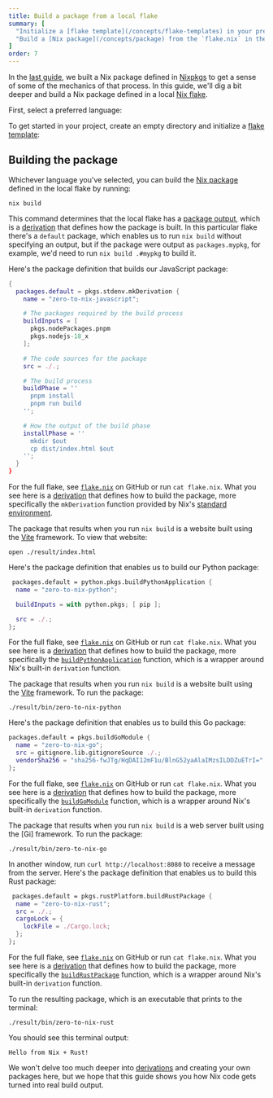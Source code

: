 ```yaml
---
title: Build a package from a local flake
summary: [
  "Initialize a [flake template](/concepts/flake-templates) in your preferred programming language",
  "Build a [Nix package](/concepts/package) from the `flake.nix` in the template"
]
order: 7
---
```


In the [last guide][prev], we built a Nix package defined in [Nixpkgs] to get a sense of some of the mechanics of that process.
In this guide, we'll dig a bit deeper and build a Nix package defined in a local [Nix flake][flake].

First, select a preferred language:

<Languages client:load />

To get started in your <Language client:load /> project, create an empty directory and initialize a [flake template][templates]:

<Shell client:load />

## Building the package

Whichever language you've selected, you can build the [Nix package][packages] defined in the local flake by running:

```shell
nix build
```

This command determines that the local flake has a [package output][outputs], which is a [derivation] that defines how the package is built.
In this particular flake there's a `default` package, which enables us to run `nix build` without specifying an output, but if the package were output as `packages.mypkg`, for example, we'd need to run `nix build .#mypkg` to build it.

<SpecificLanguage lang="JavaScript" client:load>
Here's the package definition that builds our JavaScript package:

```nix filename=flake.nix
{
  packages.default = pkgs.stdenv.mkDerivation {
    name = "zero-to-nix-javascript";

    # The packages required by the build process
    buildInputs = [
      pkgs.nodePackages.pnpm
      pkgs.nodejs-18_x
    ];

    # The code sources for the package
    src = ./.;

    # The build process
    buildPhase = ''
      pnpm install
      pnpm run build
    '';

    # How the output of the build phase
    installPhase = ''
      mkdir $out
      cp dist/index.html $out
    '';
  }
}
```

For the full flake, see [`flake.nix`][flake-js] on GitHub or run `cat flake.nix`.
What you see here is a [derivation] that defines how to build the package, more specifically the `mkDerivation` function provided by Nix's [standard environment][stdenv].

The package that results when you run `nix build` is a website built using the [Vite] framework.
To view that website:

```shell
open ./result/index.html
```
</SpecificLanguage>
<SpecificLanguage lang="Python" client:load>
Here's the package definition that enables us to build our Python package:

```nix filename=flake.nix
 packages.default = python.pkgs.buildPythonApplication {
  name = "zero-to-nix-python";

  buildInputs = with python.pkgs; [ pip ];

  src = ./.;
};
```

For the full flake, see [`flake.nix`][flake-py] on GitHub or run `cat flake.nix`.
What you see here is a [derivation] that defines how to build the package, more specifically the [`buildPythonApplication`][buildpythonapplication] function, which is a wrapper around Nix's built-in `derivation` function.

The package that results when you run `nix build` is a website built using the [Vite] framework.
To run the package:

```shell
./result/bin/zero-to-nix-python
```
</SpecificLanguage>
<SpecificLanguage lang="Go" client:load>
Here's the package definition that enables us to build this Go package:

```nix filename=flake.nix
packages.default = pkgs.buildGoModule {
  name = "zero-to-nix-go";
  src = gitignore.lib.gitignoreSource ./.;
  vendorSha256 = "sha256-fwJTg/HqDAI12mF1u/BlnG52yaAlaIMzsILDDZuETrI=";
};
```

For the full flake, see [`flake.nix`][flake-go] on GitHub or run `cat flake.nix`.
What you see here is a [derivation] that defines how to build the package, more specifically the [`buildGoModule`][buildgomodule] function, which is a wrapper around Nix's built-in `derivation` function.

The package that results when you run `nix build` is a web server built using the [Gi] framework.
To run the package:

```shell
./result/bin/zero-to-nix-go
```

In another window, run `curl http://localhost:8080` to receive a message from the server.
</SpecificLanguage>
<SpecificLanguage lang="Rust" client:load>
Here's the package definition that enables us to build this Rust package:

```nix filename=flake.nix
 packages.default = pkgs.rustPlatform.buildRustPackage {
  name = "zero-to-nix-rust";
  src = ./.;
  cargoLock = {
    lockFile = ./Cargo.lock;
  };
};
```

For the full flake, see [`flake.nix`][flake-go] on GitHub or run `cat flake.nix`.
What you see here is a [derivation] that defines how to build the package, more specifically the [`buildRustPackage`][buildrustpackage] function, which is a wrapper around Nix's built-in `derivation` function.

To run the resulting package, which is an executable that prints to the terminal:

```shell
./result/bin/zero-to-nix-rust
```

You should see this terminal output:

```text
Hello from Nix + Rust!
```
</SpecificLanguage>

We won't delve too much deeper into [derivations][derivation] and creating your own packages here, but we hope that this guide shows you how Nix code gets turned into real build output.

[buildgomodule]: https://nixos.org/manual/nixpkgs/stable/#ssec-language-go
[buildpythonapplication]: https://nixos.org/manual/nixpkgs/stable/#buildpythonapplication-function
[buildrustpackage]: https://nixos.org/manual/nixpkgs/stable/#rust
[derivation]: /concepts/derivations
[devenv]: /start/dev-shell-flake
[flake]: /concepts/flakes
[flake-go]: https://github.com/DeterminateSystems/templates/tree/main/go/flake.nix
[flake-js]: https://github.com/DeterminateSystems/templates/tree/main/javascript/flake.nix
[flake-py]: https://github.com/DeterminateSystems/templates/tree/main/python/flake.nix
[flake-rs]: https://github.com/DeterminateSystems/templates/tree/main/rust/flake.nix
[gin]: https://github.com/gin-gonic/gin
[nixpkgs]: /concepts/nixpkgs
[outputs]: /concepts/flake-outputs
[packages]: /concepts/package
[prev]: /start/nix-build-nixpkgs
[stdenv]: https://nixos.org/manual/nixpkgs/stable/#chap-stdenv
[templates]: /concepts/flake-templates
[vite]: https://vitejs.dev
